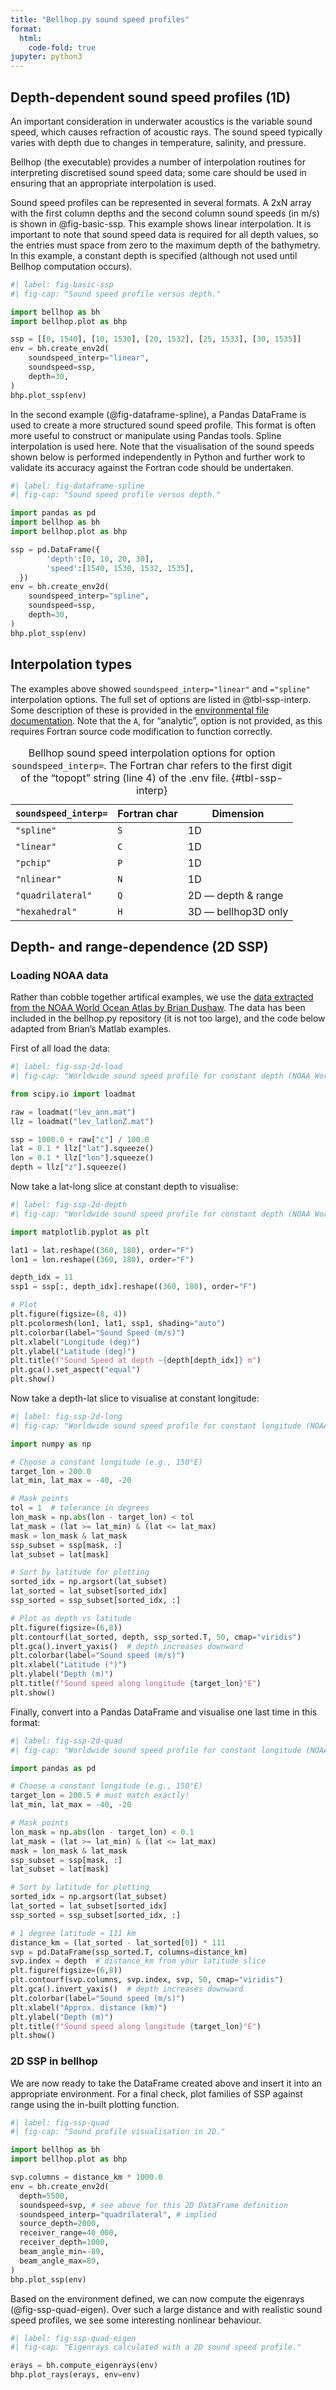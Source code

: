 ```yaml
---
title: "Bellhop.py sound speed profiles"
format:
  html:
    code-fold: true
jupyter: python3
---
```


## Depth-dependent sound speed profiles (1D)

An important consideration in underwater acoustics is the variable sound speed, which causes refraction of acoustic rays. The sound speed typically varies with depth due to changes in temperature, salinity, and pressure.

Bellhop (the executable) provides a number of interpolation routines for interpreting discretised sound speed data; some care should be used in ensuring that an appropriate interpolation is used.

Sound speed profiles can be represented in several formats.
A 2xN array with the first column depths and the second column sound speeds (in m/s) is shown in @fig-basic-ssp.
This example shows linear interpolation.
It is important to note that sound speed data is required for all depth values, so the entries must space from zero to the maximum depth of the bathymetry.
In this example, a constant depth is specified (although not used until Bellhop computation occurs).

```python
#| label: fig-basic-ssp
#| fig-cap: "Sound speed profile versus depth."

import bellhop as bh
import bellhop.plot as bhp

ssp = [[0, 1540], [10, 1530], [20, 1532], [25, 1533], [30, 1535]]
env = bh.create_env2d(
    soundspeed_interp="linear",
    soundspeed=ssp,
    depth=30,
)
bhp.plot_ssp(env)
```

In the second example (@fig-dataframe-spline), a Pandas DataFrame is used to create a more structured sound speed profile.
This format is often more useful to construct or manipulate using Pandas tools.
Spline interpolation is used here.
Note that the visualisation of the sound speeds shown below is performed independently in Python and further work to validate its accuracy against the Fortran code should be undertaken.

```python
#| label: fig-dataframe-spline
#| fig-cap: "Sound speed profile versus depth."

import pandas as pd
import bellhop as bh
import bellhop.plot as bhp

ssp = pd.DataFrame({
        'depth':[0, 10, 20, 30],
        'speed':[1540, 1530, 1532, 1535],
  })
env = bh.create_env2d(
    soundspeed_interp="spline",
    soundspeed=ssp,
    depth=30,
)
bhp.plot_ssp(env)
```

## Interpolation types

The examples above showed `soundspeed_interp="linear"` and `="spline"` interpolation options.
The full set of options are listed in @tbl-ssp-interp.
Some description of these is provided in the [environmental file documentation](../EnvironmentalFile.htm).
Note that the `A`, for "analytic", option is not provided, as this requires Fortran source code modification to function correctly.

`soundspeed_interp=`    Fortran char  Dimension
--------------------    ------------  ---------
`"spline"`               `S`          1D
`"linear"`               `C`          1D
`"pchip"`                `P`          1D
`"nlinear"`              `N`          1D
`"quadrilateral"`        `Q`          2D — depth & range
`"hexahedral"`           `H`          3D — bellhop3D only

: Bellhop sound speed interpolation options for option `soundspeed_interp=`. The Fortran char refers to the first digit of the "topopt" string (line 4) of the .env file. {#tbl-ssp-interp}

## Depth- and range-dependence (2D SSP)

### Loading NOAA data

Rather than cobble together artifical examples, we use the [data extracted from the NOAA World Ocean Atlas by Brian Dushaw](https://staff.washington.edu/dushaw/WOA/).
The data has been included in the bellhop.py repository (it is not too large), and the code below adapted from Brian's Matlab examples.

First of all load the data:

```python
#| label: fig-ssp-2d-load
#| fig-cap: "Worldwide sound speed profile for constant depth (NOAA World Ocean Atlas)."

from scipy.io import loadmat

raw = loadmat("lev_ann.mat")
llz = loadmat("lev_latlonZ.mat")

ssp = 1000.0 + raw["c"] / 100.0
lat = 0.1 * llz["lat"].squeeze()
lon = 0.1 * llz["lon"].squeeze()
depth = llz["z"].squeeze()
```

Now take a lat-long slice at constant depth to visualise:

```python
#| label: fig-ssp-2d-depth
#| fig-cap: "Worldwide sound speed profile for constant depth (NOAA World Ocean Atlas)."

import matplotlib.pyplot as plt

lat1 = lat.reshape((360, 180), order="F")
lon1 = lon.reshape((360, 180), order="F")

depth_idx = 11
ssp1 = ssp[:, depth_idx].reshape((360, 180), order="F")

# Plot
plt.figure(figsize=(8, 4))
plt.pcolormesh(lon1, lat1, ssp1, shading="auto")
plt.colorbar(label="Sound Speed (m/s)")
plt.xlabel("Longitude (deg)")
plt.ylabel("Latitude (deg)")
plt.title(f"Sound Speed at depth ~{depth[depth_idx]} m")
plt.gca().set_aspect("equal")
plt.show()
```

Now take a depth-lat slice to visualise at constant longitude:

```python
#| label: fig-ssp-2d-long
#| fig-cap: "Worldwide sound speed profile for constant longitude (NOAA World Ocean Atlas)."

import numpy as np

# Choose a constant longitude (e.g., 150°E)
target_lon = 200.0
lat_min, lat_max = -40, -20

# Mask points
tol = 1  # tolerance in degrees
lon_mask = np.abs(lon - target_lon) < tol
lat_mask = (lat >= lat_min) & (lat <= lat_max)
mask = lon_mask & lat_mask
ssp_subset = ssp[mask, :]
lat_subset = lat[mask]

# Sort by latitude for plotting
sorted_idx = np.argsort(lat_subset)
lat_sorted = lat_subset[sorted_idx]
ssp_sorted = ssp_subset[sorted_idx, :]

# Plot as depth vs latitude
plt.figure(figsize=(6,8))
plt.contourf(lat_sorted, depth, ssp_sorted.T, 50, cmap="viridis")
plt.gca().invert_yaxis()  # depth increases downward
plt.colorbar(label="Sound speed (m/s)")
plt.xlabel("Latitude (°)")
plt.ylabel("Depth (m)")
plt.title(f"Sound speed along longitude {target_lon}°E")
plt.show()
```

Finally, convert into a Pandas DataFrame and visualise one last time in this format:

```python
#| label: fig-ssp-2d-quad
#| fig-cap: "Worldwide sound speed profile for constant longitude (NOAA World Ocean Atlas) — converted to distance for use by `bellhop.py`."

import pandas as pd

# Choose a constant longitude (e.g., 150°E)
target_lon = 200.5 # must match exactly!
lat_min, lat_max = -40, -20

# Mask points
lon_mask = np.abs(lon - target_lon) < 0.1
lat_mask = (lat >= lat_min) & (lat <= lat_max)
mask = lon_mask & lat_mask
ssp_subset = ssp[mask, :]
lat_subset = lat[mask]

# Sort by latitude for plotting
sorted_idx = np.argsort(lat_subset)
lat_sorted = lat_subset[sorted_idx]
ssp_sorted = ssp_subset[sorted_idx, :]

# 1 degree latitude ≈ 111 km
distance_km = (lat_sorted - lat_sorted[0]) * 111
svp = pd.DataFrame(ssp_sorted.T, columns=distance_km)
svp.index = depth  # distance_km from your latitude slice
plt.figure(figsize=(6,8))
plt.contourf(svp.columns, svp.index, svp, 50, cmap="viridis")
plt.gca().invert_yaxis()  # depth increases downward
plt.colorbar(label="Sound speed (m/s)")
plt.xlabel("Approx. distance (km)")
plt.ylabel("Depth (m)")
plt.title(f"Sound speed along longitude {target_lon}°E")
plt.show()
```

### 2D SSP in bellhop

We are now ready to take the DataFrame created above and insert it into an appropriate environment.
For a final check, plot families of SSP against range using the in-built plotting function.

```python
#| label: fig-ssp-quad
#| fig-cap: "Sound profile visualisation in 2D."

import bellhop as bh
import bellhop.plot as bhp

svp.columns = distance_km * 1000.0
env = bh.create_env2d(
  depth=5500,
  soundspeed=svp, # see above for this 2D DataFrame definition
  soundspeed_interp="quadrilateral", # implied
  source_depth=2000,
  receiver_range=40_000,
  receiver_depth=1000,
  beam_angle_min=-89,
  beam_angle_max=89,
)
bhp.plot_ssp(env)
```

Based on the environment defined, we can now compute the eigenrays (@fig-ssp-quad-eigen).
Over such a large distance and with realistic sound speed profiles, we see some interesting nonlinear behaviour.

```python
#| label: fig-ssp-quad-eigen
#| fig-cap: "Eigenrays calculated with a 2D sound speed profile."

erays = bh.compute_eigenrays(env)
bhp.plot_rays(erays, env=env)
```

